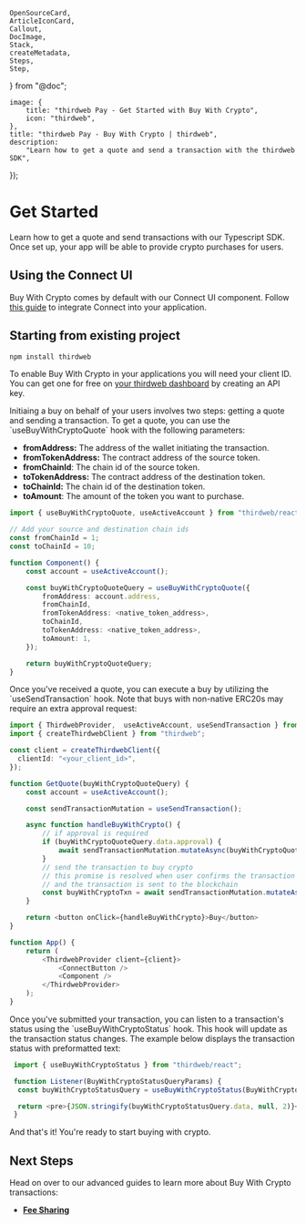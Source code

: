 	OpenSourceCard,
	ArticleIconCard,
	Callout,
	DocImage,
	Stack,
	createMetadata,
	Steps,
	Step,
} from "@doc";

	image: {
		title: "thirdweb Pay - Get Started with Buy With Crypto",
		icon: "thirdweb",
	},
	title: "thirdweb Pay - Buy With Crypto | thirdweb",
	description:
		"Learn how to get a quote and send a transaction with the thirdweb SDK",
});

# Get Started

Learn how to get a quote and send transactions with our Typescript SDK. Once set up, your app will be able to provide crypto purchases for users.

## Using the Connect UI

Buy With Crypto comes by default with our Connect UI component. Follow [this guide](/typescript/v5/react/components/ConnectButton) to integrate Connect into your application.

## Starting from existing project

<Steps>

<Step title="Install the required packages">

```bash
npm install thirdweb
```

</Step>

<Step title="Get your client ID">

To enable Buy With Crypto in your applications you will need your client ID. You can get one for free on [your thirdweb dashboard](https://thirdweb.com/create-api-key) by creating an API key.

</Step>

<Step title="Get a Buy Quote">
Initiaing a buy on behalf of your users involves two steps: getting a quote and sending a transaction. To get a quote, you can use the `useBuyWithCryptoQuote` hook with the following parameters:

- **fromAddress:** The address of the wallet initiating the transaction.
- **fromTokenAddress:** The contract address of the source token.
- **fromChainId**: The chain id of the source token.
- **toTokenAddress:** The contract address of the destination token.
- **toChainId:** The chain id of the destination token.
- **toAmount**: The amount of the token you want to purchase.

```ts
import { useBuyWithCryptoQuote, useActiveAccount } from "thirdweb/react";

// Add your source and destination chain ids
const fromChainId = 1;
const toChainId = 10;

function Component() {
	const account = useActiveAccount();

	const buyWithCryptoQuoteQuery = useBuyWithCryptoQuote({
		fromAddress: account.address,
		fromChainId,
		fromTokenAddress: <native_token_address>,
		toChainId,
		toTokenAddress: <native_token_address>,
		toAmount: 1,
	});

	return buyWithCryptoQuoteQuery;
}
```

</Step>

<Step title="Send a Transaction">
Once you&apos;ve received a quote, you can execute a buy by utilizing the `useSendTransaction` hook. Note that buys with non-native ERC20s may require an extra approval request:

```ts
import { ThirdwebProvider,  useActiveAccount, useSendTransaction } from "thirdweb/react";
import { createThirdwebClient } from "thirdweb";

const client = createThirdwebClient({
  clientId: "<your_client_id>",
});

function GetQuote(buyWithCryptoQuoteQuery) {
 	const account = useActiveAccount();

	const sendTransactionMutation = useSendTransaction();

	async function handleBuyWithCrypto() {
		// if approval is required
		if (buyWithCryptoQuoteQuery.data.approval) {
			await sendTransactionMutation.mutateAsync(buyWithCryptoQuoteQuery.data.approval);
		}
		// send the transaction to buy crypto
		// this promise is resolved when user confirms the transaction in the wallet
		// and the transaction is sent to the blockchain
		const buyWithCryptoTxn = await sendTransactionMutation.mutateAsync(buyWithCryptoQuoteQuery.data.transactionRequest);
	}

	return <button onClick={handleBuyWithCrypto}>Buy</button>
}

function App() {
	return (
		<ThirdwebProvider client={client}>
			<ConnectButton />
			<Component />
		</ThirdwebProvider>
	);
}
```

</Step>

<Step title="Listening to Transaction Status">
Once you&apos;ve submitted your transaction, you can listen to a transaction's status using the `useBuyWithCryptoStatus` hook. This hook will update as the transaction status changes. The example below displays the transaction status with preformatted text:

```ts
 import { useBuyWithCryptoStatus } from "thirdweb/react";

 function Listener(BuyWithCryptoStatusQueryParams) {
  const buyWithCryptoStatusQuery = useBuyWithCryptoStatus(BuyWithCryptoStatusQueryParams);

  return <pre>{JSON.stringify(buyWithCryptoStatusQuery.data, null, 2)}</pre>
 }
```

</Step>

</Steps>

And that's it! You're ready to start buying with crypto.

## Next Steps

Head on over to our advanced guides to learn more about Buy With Crypto transactions:

- [**Fee Sharing**](/connect/pay/fee-sharing)
